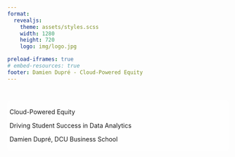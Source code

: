 ```yaml
---
format: 
  revealjs:
    theme: assets/styles.scss
    width: 1280
    height: 720
    logo: img/logo.jpg

preload-iframes: true
# embed-resources: true
footer: Damien Dupré - Cloud-Powered Equity
---
```


#  

::: {style="background-color: #ffffffbb; border-radius: 10px; padding: 5px;"}
::: r-fit-text
Cloud-Powered Equity
:::
::: r-fit-text
Driving Student Success in Data Analytics
:::
Damien Dupré, DCU Business School
:::

